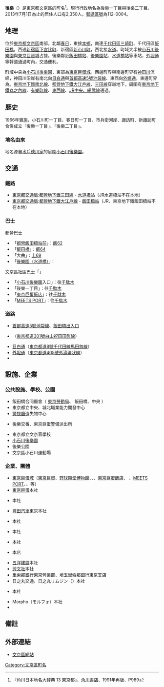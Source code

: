 {{Pathnav|日本|東京都|文京區|frame=1}}
{{Infobox Settlement
|official_name = 後樂
|native_name = {{lang|ja|後楽}}
|settlement_type = [[町|町]]
|image_skyline = Koishikawa Korakuen (2008.09).JPG
|imagesize = 250px
|image_caption = 小石川後樂園全景
|image_flag =
|image_seal =
| image_map =
| map_caption =
|subdivision_type = [[國家|國家]]
|subdivision_name = [[File:Flag_of_Japan.svg|border]] [[日本|日本]]
|subdivision_type1 = [[都道府縣|都道府縣]]
|subdivision_name1 = [[File:Flag_of_Tokyo_Prefecture.svg|25px]] [[東京都|東京都]]
|subdivision_type2 = [[東京都區部|特別區]]
|subdivision_name2 = [[File:Flag_of_Bunkyo,_Tokyo.svg|25px]] [[文京區|文京區]]
|subdivision_type3 = [[地域|地域]]
|subdivision_name3 = 小石川地域
|established_title =
|established_date =
|government_type =
|leader_title =
|leader_name =
|area_magnitude =
|area_total_sq_mi =
|area_total_km2 = 0.434
|area_land_sq_mi =
|area_land_km2 =
|area_urban_sq_mi =
|area_urban_km2 =
|area_metro_km2 =
|area_metro_sq_mi =
|population_as_of= 2013年7月1日
|population_footnotes =
|population_total = 2350<ref>[http://www.city.bunkyo.lg.jp/var/rev0/0060/5167/chocho2507.pdf 文京区人口統計資料]{{dead link|date=2017年12月 |bot=InternetArchiveBot |fix-attempted=yes }}</ref>
|population_urban =
|population_metro =
|population_density_sq_mi =
|population_density_km2 = auto
| timezone = [[日本標準時間|JST]]
| utc_offset = +9
|timezone_DST =
|utc_offset_DST =
|latd=|latm=|lats=|latNS=
|longd=|longm=|longs=|longEW=
|elevation_footnotes=
|elevation_m =
|elevation_ft =
|postal_code_type = [[郵遞區號|郵遞區號]]
|postal_code = 112-0004
|area_code =
|website =
|footnotes =
}}
'''後樂'''（{{jpn|j=後楽|hg=こうらく|rm=Kōraku|f=y}}）是[[東京都|東京都]][[文京區|文京區]]的町名<ref name="kado">『角川日本地名大辞典 13 東京都』、[[角川書店|角川書店]]、1991年再版、P989</ref>。現行行政地名為後樂一丁目與後樂二丁目。2013年7月1日為止的居住人口有2,350人。[[郵遞區號|郵遞區號]]為112-0004。


== 地理 ==
位於[[東京都|東京都]][[文京區|文京區]]南部。北鄰[[春日_(文京區)|春日]]，東接[[本鄉_(文京區)|本鄉]]，南連[[千代田區|千代田區]][[三崎町_(千代田區)|三崎町]]、千代田區[[飯田橋|飯田橋]]，西通[[新宿區|新宿區]][[下宮比町|下宮比町]]、新宿區[[新小川町|新小川町]]，西北接[[水道_(文京區)|水道]]。町域大半被[[小石川後樂園|小石川後樂園]]與[[東京巨蛋城|東京巨蛋城]]占據。後樂鄰近[[飯田橋站|飯田橋站]]、[[後樂園站|後樂園站]]、[[水道橋站|水道橋站]]等車站，[[外堀通|外堀通]]等幹道通過町內，交通便利。

町域中央為[[小石川後樂園|小石川後樂園]]，東部為[[東京巨蛋城|東京巨蛋城]]。西邊町界與南邊町界有[[神田川_(東京都)|神田川]]流經，神田川沿岸有南北向[[目白通|目白通]]與[[首都高速5號池袋線|首都高速5號池袋線]]、東西向[[外堀通|外堀通]]，東邊町界為{{link-ja|白山通|白山通り}}。[[東京地下鐵南北線|東京地下鐵南北線]]、[[都營地下鐵大江戶線|都營地下鐵大江戶線]]、[[都營地下鐵三田線|三田線]]穿越地下，周圍有[[東京地下鐵丸之內線|東京地下鐵丸之內線]]、[[東京地下鐵有樂町線|有樂町線]]、[[東京地下鐵東西線|東西線]]、[[中央、總武緩行線|JR中央、總武線]]通過。

== 歷史 ==
1966年實施{{link-ja|住居表示|住居表示}}，小石川町一丁目、春日町一丁目、市兵衛河岸、諏訪町、新諏訪町合併成立「後樂一丁目」、「後樂二丁目」。

=== 地名由來 ===
地名源自[[水戶德川家|水戶德川家]]的庭園[[小石川後樂園|小石川後樂園]]。

== 交通 ==
=== 鐵路 ===
* [[東京都交通局|東京都交通局]]:[[都營地下鐵三田線|都營地下鐵三田線]] - [[水道橋站|水道橋站]]（JR水道橋站不在本地）
* [[東京都交通局|東京都交通局]]:[[都營地下鐵大江戶線|都營地下鐵大江戶線]] - [[飯田橋站|飯田橋站]]（JR、東京地下鐵飯田橋站不在本地）

=== 巴士 ===
; 都營巴士
* 「[[飯田橋站|都營飯田橋站前]]」：[[都營巴士小瀧橋營業所|飯62]]
* 「[[飯田橋站|飯田橋]]」：[[都營巴士小瀧橋營業所|飯64]]
* 「大曲」：[[都營巴士小瀧橋營業所|上69]]
* 「[[後樂園站|後樂園（水道橋）]]」：{{link-ja|都營巴士巢鴨營業所|都営バス巣鴨営業所|都02乙}}

; 文京區社區巴士「{{link-ja|Bーぐる|Bーぐる}}」
* 「[[小石川後樂園|小石川後樂園]]入口」：往[[千駄木|千駄木]]
* 「後樂一丁目」：往[[千駄木|千駄木]]
* 「[[東京巨蛋飯店|東京巨蛋飯店]]」：往[[千駄木|千駄木]]
* 「[[MEETS_PORT|MEETS PORT]]」：往[[千駄木|千駄木]]

=== 道路 ===
* [[首都高速5號池袋線|首都高速5號池袋線]]、[[飯田橋出入口|飯田橋出入口]]
* {{link-ja|白山通|白山通り}}（[[東京都道301號白山祝田田町線|東京都道301號白山祝田田町線]]）
* [[目白通|目白通]]（[[東京都道8號千代田練馬田無線|東京都道8號千代田練馬田無線]]）
* [[外堀通|外堀通]]（[[東京都道405號外濠環狀線|東京都道405號外濠環狀線]]）
* {{link-ja|東京都道434號牛込小石川線|東京都道434号牛込小石川線}}

== 設施、企業 ==
=== 公共設施、學校、公園 ===
* 飯田橋合同廳舍（ [[東京勞動局|東京勞動局]]、 {{link-ja|公共職業安定所|公共職業安定所|HelloWork}}飯田橋、中央 {{link-ja|勞動基準監督署|労働基準監督署}}）
* 東京都立中央、城北職業能力開發中心
* [[警視廳|警視廳]]遺失物中心
*  {{link-ja|富坂警察署|富坂警察署}}後樂交番、東京巨蛋警備派出所
*  東京都立文京盲學校
* [[小石川後樂園|小石川後樂園]]
* 後樂公園
* 文京區小石川運動場

=== 企業、團體 ===
* [[東京巨蛋城|東京巨蛋城]]（[[東京巨蛋|東京巨蛋]]、[[野球殿堂博物館|野球殿堂博物館]]、{{link-ja|東京巨蛋城遊樂園|東京ドームシティアトラクションズ}}、{{link-ja|THEATRE G-ROSSO|シアターGロッソ}}、[[東京巨蛋飯店|東京巨蛋飯店]]、 {{link-ja|後樂園表演廳|後楽園ホール}}、[[MEETS_PORT|MEETS PORT]]、{{link-ja|WINS後樂園|ウインズ後楽園}}、{{link-ja|oft後樂園|Offt後楽園}}等）
* [[東京巨蛋_(企業)|東京巨蛋]]本社
* {{link-ja|Cybozu|サイボウズ}}本社
* [[豐田汽車|豐田汽車]]東京本社
* {{link-ja|富士通Marketing|富士通マーケティング}}本社
* {{link-ja|亞文顧問|アウンコンサルティング}}本社
* {{link-ja|日立建機|日立建機}}本社
* {{link-ja|住宅金融支援機構|住宅金融支援機構}}本店
* [[五洋建設|五洋建設]]本社
* [[芳文社|芳文社]]本社
* [[里索那銀行|里索那銀行]]東京營業部、[[埼玉里索那銀行|埼玉里索那銀行]]東京支店
* 日之丸交通、日之丸リムジン（{{link-ja|日之丸自動車集團|日の丸自動車グループ}}）本社
* {{link-ja|Tokyo Cable Network|東京ケーブルネットワーク}}本社
* Morpho（モルフォ）本社
* {{link-ja|日中友好會館|日中友好会館}}

== 備註 ==
{{reflist}}

== 外部連結 ==
{{Commonscat|Koraku, Bunkyo, Tokyo}}
* [http://www.city.bunkyo.lg.jp/ 文京區網站] {{Wayback|url=http://www.city.bunkyo.lg.jp/ |date=20130723025919 }}
{{Geographic Location
|中央      = 後樂
|北        = [[春日_(文京區)|春日]]
|Northeast =
|東        = [[本鄉_(文京區)|本鄉]]
|東南      = [[千代田區|千代田區]][[三崎町_(千代田區)|三崎町]]
|南        = 千代田區[[飯田橋|飯田橋]]
|西南      = [[新宿區|新宿區]][[下宮比町|下宮比町]]
|西        = 新宿區[[新小川町|新小川町]]
|西北      = [[水道_(文京區)|水道]]
|image     =
}}
{{文京區的町名}}
{{DEFAULTSORT:Koraku}}
[[Category:文京區町名|Category:文京區町名]]